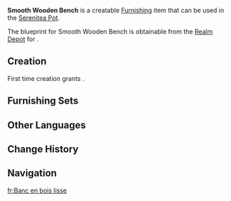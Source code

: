 {{Furnishing Infobox
|id             = 374201
|image          = Item Smooth Wooden Bench.png
|category       = Outdoor Furnishing
|subcategory    = Seating
|rarity         = 2
|adeptal_energy = 30
|load           = 35
|reduced_load   = 24
|description    = A common wooden bench. It is made of rather hard material and has no backrest, so sitting here for too long might cause you to injure your waist.
|blueprint      = [[Realm Depot]]
}}
'''Smooth Wooden Bench''' is a creatable [[Furnishing]] item that can be used in the [[Serenitea Pot]].

The blueprint for Smooth Wooden Bench is obtainable from the [[Realm Depot]] for {{Item|Realm Currency|24|x=80}}.

==Creation==
First time creation grants {{Item|Trust|24|x=30}}.
{{Recipe
|type = Creation
|time = 12h
|Fir Wood = 4
|sort = Fir Wood
}}

==Furnishing Sets==
{{Craft Usage}}

==Other Languages==
{{Other Languages|default_hidden = 1
|en      = Smooth Wooden Bench
|zhs     = 平整的木制长凳
|zhs_rm  = Píngzhěng de Mù Zhì Cháng Dèng
|zht     = 平整的木製長凳
|zht_rm  = Píngzhěng de Mù Zhì Cháng Dèng
|ja      = 平らな木製ベンチ
|ja_rm   = Taira na Mokusei Benchi
|ko      = 평평한 나무 벤치
|ko_rm   = 
|es      = Banco liso de madera
|fr      = Banc en bois lisse
|ru      = Гладкая деревянная скамейка
|th      = ม้านั่งยาวไม้ผิวเรียบ
|th_rm   = 
|vi      = Ghế Gỗ Dài
|de      = Glatte Holzbank
|id      = Bangku Kayu Panjang yang Mulus
|pt      = Banco de Madeira Liso
}}

==Change History==
{{Change History|1.5}}

==Navigation==
{{Furnishing Navbox/Exterior|Outdoor Furnishing}}

[[fr:Banc en bois lisse]]